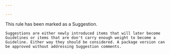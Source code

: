 ```yaml
---

---
```


<Callout type="warning">
    This rule has been marked as a Suggestion.
    
    Suggestions are either newly introduced items that will later become Guidelines or items that are don't carry enough weight to become a Guideline. Either way they should be considered. A package version can be approved without addressing Suggestion comments.
</Callout>
